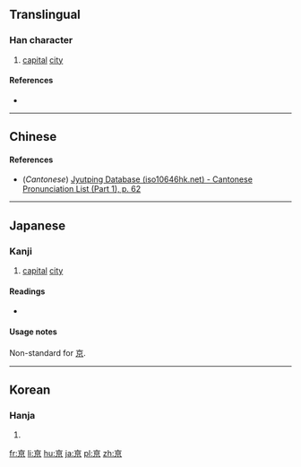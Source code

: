 {{also|京}}
==Translingual==

===Han character===
{{Han char|rn=8|rad=亠|as=07|sn=9|four=|canj=YAF|ids=⿳亠日小}}

# [[capital]] [[city]]

====References====
* {{Han ref|kx=0089.070|dkj=00307|dj=0188.120|hdz=10285.040|uh=4EB0|ud=20144}}

----

==Chinese==
{{zh-see|京|v}}

====References====
* (''Cantonese'') [http://www.iso10646hk.net/jp/document/download.jsp Jyutping Database (iso10646hk.net) - Cantonese Pronunciation List (Part 1), p. 62]

----

==Japanese==
{{ja-see-also|京}}

===Kanji===
{{ja-kanji|grade=uc|rs=亠07}}

# [[capital]] [[city]]

====Readings====
* {{ja-readings|on=[[けい]] (''kei''), [[きょう]] (''kyō''), [[きん]] (''kin'')|kun=[[みやこ]] (''miyako'')}}

{{ja-kref
|jis=5037
|ku=4823
|shift=98B5
|euc=D0B7
|freq=''not ranked''
|nelson=299
|newnelson=94
|halpern=''not listed''
|kld=''not listed''
|heisig=''not listed''
|tuttle=2j6.3
}}

====Usage notes====
Non-standard for [[京]].

----

==Korean==

===Hanja===
{{ko-hanja|hangeul=경|rv=gyeong|mr=kyŏng}}

# {{defn|lang=ko|sort=亠07}}

[[fr:亰]]
[[li:亰]]
[[hu:亰]]
[[ja:亰]]
[[pl:亰]]
[[zh:亰]]